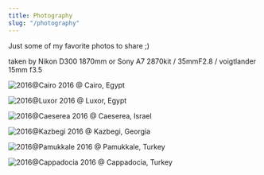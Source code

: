```yaml
---
title: Photography
slug: "/photography"
---
```


Just some of my favorite photos to share ;)

taken by Nikon D300 1870mm 
or Sony A7 2870kit / 35mmF2.8 / voigtlander 15mm f3.5

![2016@Cairo](./cairo_1.JPG)
2016 @ Cairo, Egypt


![2016@Luxor](./luxor.JPG)
2016 @ Luxor, Egypt


![2016@Caeserea](./caeserea_1.JPG)
2016 @ Caeserea, Israel


![2016@Kazbegi](./kazbegi.JPG)
2016 @ Kazbegi, Georgia


![2016@Pamukkale](./pamukkale.JPG)
2016 @ Pamukkale, Turkey


![2016@Cappadocia](./cappadocia.JPG)
2016 @ Cappadocia, Turkey
